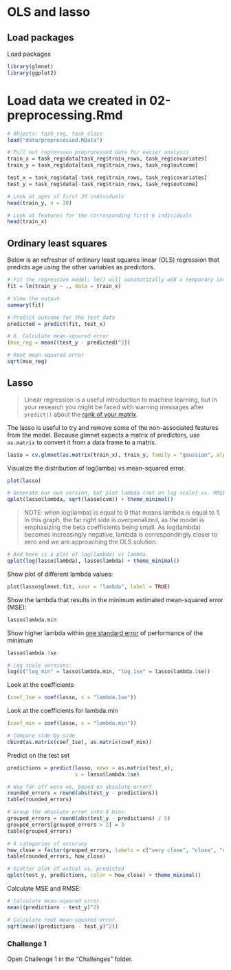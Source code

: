 # OLS and lasso

## Load packages

Load packages

```r
library(glmnet)
library(ggplot2)
```

# Load data we created in 02-preprocessing.Rmd

```r
# Objects: task_reg, task_class
load("data/preprocessed.RData")

# Pull out regression preprocessed data for easier analysis
train_x = task_reg$data[task_reg$train_rows, task_reg$covariates]
train_y = task_reg$data[task_reg$train_rows, task_reg$outcome]

test_x = task_reg$data[-task_reg$train_rows, task_reg$covariates]
test_y = task_reg$data[-task_reg$train_rows, task_reg$outcome]

# Look at ages of first 20 individuals
head(train_y, n = 20)

# Look at features for the corresponding first 6 individuals
head(train_x)
```

## Ordinary least squares

Below is an refresher of ordinary least squares linear (OLS) regression that predicts age using the other variables as predictors. 

```r
# Fit the regression model; lm() will automatically add a temporary intercept column
fit = lm(train_y ~ ., data = train_x)

# View the output
summary(fit) 

# Predict outcome for the test data
predicted = predict(fit, test_x)

# 8. Calculate mean-squared error
(mse_reg = mean((test_y - predicted)^2))

# Root mean-squared error
sqrt(mse_reg)
```

## Lasso

> Linear regression is a useful introduction to machine learning, but in your research you might be faced with warning messages after `predict()` about the [rank of your matrix](https://stats.stackexchange.com/questions/35071/what-is-rank-deficiency-and-how-to-deal-with-it).

The lasso is useful to try and remove some of the non-associated features from the model. Because glmnet expects a matrix of predictors, use `as.matrix` to convert it from a data frame to a matrix. 

```r
lasso = cv.glmnet(as.matrix(train_x), train_y, family = "gaussian", alpha = 1)
```

Visualize the distribution of log(lamba) vs mean-squared error.   
```r
plot(lasso)

# Generate our own version, but plot lambda (not on log scale) vs. RMSE.
qplot(lasso$lambda, sqrt(lasso$cvm)) + theme_minimal()

```

> NOTE: when log(lamba) is equal to 0 that means lambda is equal to 1. In this graph, the far right side is overpenalized, as the model is emphasizing the beta coefficients being small. As log(lambda) becomes increasingly negative, lambda is correspondingly closer to zero and we are approaching the OLS solution. 

```r
# And here is a plot of log(lambda) vs lambda.
qplot(log(lasso$lambda), lasso$lambda) + theme_minimal()
```

Show plot of different lambda values: 
```r
plot(lasso$glmnet.fit, xvar = "lambda", label = TRUE)
```

Show the lambda that results in the minimum estimated mean-squared error (MSE):
```r
lasso$lambda.min
```

Show higher lambda within [one standard error](https://stats.stackexchange.com/questions/80268/empirical-justification-for-the-one-standard-error-rule-when-using-cross-validat) of performance of the minimum
```r
lasso$lambda.1se

# Log scale versions:
log(c("log_min" = lasso$lambda.min, "log_1se" = lasso$lambda.1se))
```

Look at the coefficients
```r
(coef_1se = coef(lasso, s = "lambda.1se"))
```

Look at the coefficients for lambda.min
```r
(coef_min = coef(lasso, s = "lambda.min"))

# Compare side-by-side
cbind(as.matrix(coef_1se), as.matrix(coef_min))
```

Predict on the test set
```r
predictions = predict(lasso, newx = as.matrix(test_x),
                      s = lasso$lambda.1se)

# How far off were we, based on absolute error?
rounded_errors = round(abs(test_y - predictions))
table(rounded_errors)

# Group the absolute error into 4 bins.
grouped_errors = round(abs(test_y - predictions) / 5)
grouped_errors[grouped_errors > 2] = 3
table(grouped_errors)

# 4 categories of accuracy
how_close = factor(grouped_errors, labels = c("very close", "close", "meh", "far"))
table(rounded_errors, how_close)

# Scatter plot of actual vs. predicted
qplot(test_y, predictions, color = how_close) + theme_minimal()
```

Calculate MSE and RMSE:
```r
# Calculate mean-squared error.
mean((predictions - test_y)^2)

# Calculate root mean-squared error.
sqrt(mean((predictions - test_y)^2))
```

### Challenge 1
Open Challenge 1 in the "Challenges" folder. 
